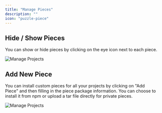 ```yaml
---
title: "Manage Pieces"
description: ""
icon: "puzzle-piece"
---
```


<Snippet file="enterprise-feature.mdx" />

## Hide / Show Pieces 

You can show or hide pieces by clicking on the eye icon next to each piece.

![Manage Projects](/resources/screenshots/manage-pieces.png)

## Add New Piece

You can install custom pieces for all your projects by clicking on "Add Piece" and then filling in the piece package information. You can choose to install it from npm or upload a tar file directly for private pieces.

![Manage Projects](/resources/screenshots/install-piece.png)
